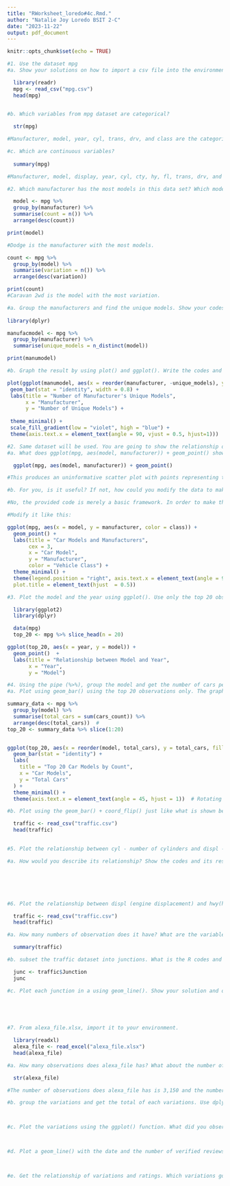 ```yaml
---
title: "RWorksheet_loredo#4c.Rmd."
author: "Natalie Joy Loredo BSIT 2-C"
date: "2023-11-22"
output: pdf_document
---
```


```r
knitr::opts_chunk$set(echo = TRUE)
```


```r

#1. Use the dataset mpg
#a. Show your solutions on how to import a csv file into the environment.

  library(readr)
  mpg <- read_csv("mpg.csv")
  head(mpg)
  
```

```r

#b. Which variables from mpg dataset are categorical?

  str(mpg) 

#Manufacturer, model, year, cyl, trans, drv, and class are the categorical variables.

```

```r

#c. Which are continuous variables?
  
  summary(mpg)

#Manufacturer, model, display, year, cyl, cty, hy, fl, trans, drv, and class are the continuous variables. 

```

```r

#2. Which manufacturer has the most models in this data set? Which model has the most variations? Show your answer.

  model <- mpg %>%
  group_by(manufacturer) %>%
  summarise(count = n()) %>%
  arrange(desc(count))

print(model)

#Dodge is the manufacturer with the most models.

count <- mpg %>%
  group_by(model) %>%
  summarise(variation = n()) %>%
  arrange(desc(variation))

print(count)
#Caravan 2wd is the model with the most variation.

```

```r

#a. Group the manufacturers and find the unique models. Show your codes and result.
 
library(dplyr)

manufacmodel <- mpg %>%
  group_by(manufacturer) %>%
  summarise(unique_models = n_distinct(model)) 

print(manumodel)

```

```r

#b. Graph the result by using plot() and ggplot(). Write the codes and its result.

plot(ggplot(manumodel, aes(x = reorder(manufacturer, -unique_models), y = unique_models, fill = unique_models)) +
 geom_bar(stat = "identity", width = 0.8) + 
 labs(title = "Number of Manufacturer's Unique Models", 
      x = "Manufacturer",
      y = "Number of Unique Models") +
   
 theme_minimal() +
 scale_fill_gradient(low = "violet", high = "blue") +
 theme(axis.text.x = element_text(angle = 90, vjust = 0.5, hjust=1))) 

```

```r

#2. Same dataset will be used. You are going to show the relationship of the model and the manufacturer.
#a. What does ggplot(mpg, aes(model, manufacturer)) + geom_point() show?

  ggplot(mpg, aes(model, manufacturer)) + geom_point() 

#This produces an uninformative scatter plot with points representing the association between car models and their respective manufacturers, but the car models are not readable.

```

```r

#b. For you, is it useful? If not, how could you modify the data to make it more informative?

#No, the provided code is merely a basic framework. In order to make this more helpful, I'll change the size of the variable names according to their angle to make it easier to read, add color to distinguish the points based on various factors, and include a legend to help the viewer and prevent confusion. 

#Modify it like this:

ggplot(mpg, aes(x = model, y = manufacturer, color = class)) + 
  geom_point() +
  labs(title = "Car Models and Manufacturers",
       cex = 3,
       x = "Car Model",
       y = "Manufacturer",
       color = "Vehicle Class") +
  theme_minimal() +
  theme(legend.position = "right", axis.text.x = element_text(angle = 90, hjust = 1),
  plot.title = element_text(hjust  = 0.5))

``` 

```r

#3. Plot the model and the year using ggplot(). Use only the top 20 observations. Write the codes and its results.

  library(ggplot2)
  library(dplyr)

  data(mpg)
  top_20 <- mpg %>% slice_head(n = 20)

ggplot(top_20, aes(x = year, y = model)) + 
  geom_point()  +
  labs(title = "Relationship between Model and Year",
       x = "Year",
       y = "Model")

```

```r

#4. Using the pipe (%>%), group the model and get the number of cars per model. Show codes and its result.
#a. Plot using geom_bar() using the top 20 observations only. The graphs shoudl have a title, labels and colors. Show code and results.

summary_data <- mpg %>%
  group_by(model) %>%
  summarise(total_cars = sum(cars_count)) %>%
  arrange(desc(total_cars))  #
top_20 <- summary_data %>% slice(1:20)


ggplot(top_20, aes(x = reorder(model, total_cars), y = total_cars, fill = model)) +
  geom_bar(stat = "identity") +
  labs(
    title = "Top 20 Car Models by Count",
    x = "Car Models",
    y = "Total Cars"
  ) +
  theme_minimal() +
  theme(axis.text.x = element_text(angle = 45, hjust = 1))  # Rotating x-axis labels

```


```r

#b. Plot using the geom_bar() + coord_flip() just like what is shown below. Show codes and its result.

  traffic <- read_csv("traffic.csv")
  head(traffic)
  
```

```r

#5. Plot the relationship between cyl - number of cylinders and displ - engine displacement using geom_point with aesthetic color = engine displacement. Title should be “Relationship between No. of Cylinders and Engine Displacement”.

```

```r
#a. How would you describe its relationship? Show the codes and its result.







```





```r

#6. Plot the relationship between displ (engine displacement) and hwy(highway miles per gallon). Mapped it with a continuous variable you have identified in #1-c. What is its result? Why it produced such output?

  traffic <- read_csv("traffic.csv")
  head(traffic)

```




```r
#a. How many numbers of observation does it have? What are the variables of the traffic dataset the Show your answer.

  summary(traffic)

```

```r

#b. subset the traffic dataset into junctions. What is the R codes and its output?

  junc <- traffic$Junction
  junc

```

```r

#c. Plot each junction in a using geom_line(). Show your solution and output.


  
  

```

```r

#7. From alexa_file.xlsx, import it to your environment.

  library(readxl)
  alexa_file <- read_excel("alexa_file.xlsx")
  head(alexa_file)

```

```r

#a. How many observations does alexa_file has? What about the number of columns? Show your solution and answer.

  str(alexa_file)

#The number of observations does alexa_file has is 3,150 and the number of columns is 5.

```

```r
#b. group the variations and get the total of each variations. Use dplyr package. Show solution and answer.




```

```r
#c. Plot the variations using the ggplot() function. What did you observe? Complete the details of the graph. Show solution and answer.




```

```r
#d. Plot a geom_line() with the date and the number of verified reviews. Complete the details of the graphs. Show your answer and solution.




```


```r
#e. Get the relationship of variations and ratings. Which variations got the most highest in rating? Plot a graph to show its relationship. Show your solution and answer.



```


